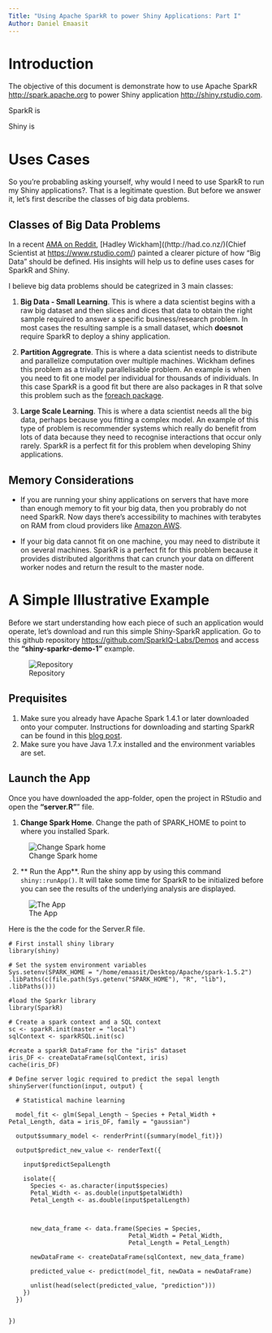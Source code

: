 ```yaml
---
Title: "Using Apache SparkR to power Shiny Applications: Part I"
Author: Daniel Emaasit
---
```


# Introduction

The objective of this document is demonstrate how to use Apache SparkR <http://spark.apache.org> to power Shiny application <http://shiny.rstudio.com>.

SparkR is 

Shiny is 

# Uses Cases
So you're probabling asking yourself, why would I need to use SparkR to run my Shiny applications?. That is a legitimate question. But before we answer it, let's first describe the classes of big data problems.

## Classes of Big Data Problems

In a recent [AMA on Reddit](http://bit.ly/1LbWPhl), [Hadley Wickham]((http://had.co.nz/)(Chief Scientist at [https://www.rstudio.com/](RStudio)) painted a clearer picture of how "Big Data" should be defined. His insights will help us to define uses cases for SparkR and Shiny.

I believe big data problems should be categrized in 3 main classes:

1. **Big Data - Small Learning**. This is where a data scientist begins with a raw big dataset and then slices and dices that data to obtain the right sample required to answer a specific business/research problem. In most cases the resulting sample is a small dataset, which **doesnot** require SparkR to deploy a shiny application.

2. **Partition Aggregrate**. This is where a data scientist needs to distribute and parallelize computation over multiple machines. Wickham defines this problem as a trivially parallelisable problem. An example is when you need to fit one model per individual for thousands of individuals.  In this case SparkR is a good fit but there are also packages in R that solve this problem such as the [foreach package](https://cran.r-project.org/web/packages/foreach/index.html).

3. **Large Scale Learning**. This is where a data scientist needs all the big data, perhaps because you fitting a complex model. An example of this type of problem is recommender systems which really do benefit from lots of data because they need to recognise interactions that occur only rarely. SparkR is a perfect fit for this problem when developing Shiny applications.

## Memory Considerations

* If you are running your shiny applications on servers that have more than enough memory to fit your big data, then you probrably do not need SparkR. Now days there's accessibility to machines with terabytes on RAM from cloud providers like [Amazon AWS](http://aws.amazon.com).

* If your big data cannot fit on one machine, you may need to distribute it on several machines. SparkR is a perfect fit for this problem because it provides distributed algorithms that can crunch your data on different worker nodes and return the result to the master node.


# A Simple Illustrative Example
Before we start understanding how each piece of such an application would operate, let's download and run this simple Shiny-SparkR application. Go to this github repository <https://github.com/SparkIQ-Labs/Demos> and access the **"shiny-sparkr-demo-1"** example. 

![Repository](img/repo.png)

## Prequisites
1. Make sure you already have Apache Spark 1.4.1 or later downloaded onto your computer. Instructions for downloading and starting SparkR can be found in this [blog post](http://bit.ly/1kP5Fbm).
2. Make sure you have Java 1.7.x installed and the environment variables are set.

## Launch the App
Once you have downloaded the app-folder, open the project in RStudio and open the **"server.R"**" file.

1. **Change Spark Home**. Change the path of SPARK_HOME to point to where you installed Spark.

![Change Spark home](img/spark-home.png)

2. ** Run the App**. Run the shiny app by using this command `shiny::runApp()`. It will take some time for SparkR to be initialized before you can see the results of the underlying analysis are displayed.

![The App](img/app.png)

Here is the the code for the Server.R file.

```
# First install shiny library
library(shiny)

# Set the system environment variables
Sys.setenv(SPARK_HOME = "/home/emaasit/Desktop/Apache/spark-1.5.2")
.libPaths(c(file.path(Sys.getenv("SPARK_HOME"), "R", "lib"), .libPaths()))

#load the Sparkr library
library(SparkR)

# Create a spark context and a SQL context
sc <- sparkR.init(master = "local")
sqlContext <- sparkRSQL.init(sc)

#create a sparkR DataFrame for the "iris" dataset
iris_DF <- createDataFrame(sqlContext, iris)
cache(iris_DF)

# Define server logic required to predict the sepal length
shinyServer(function(input, output) {

  # Statistical machine learning
  
  model_fit <- glm(Sepal_Length ~ Species + Petal_Width + Petal_Length, data = iris_DF, family = "gaussian")
  
  output$summary_model <- renderPrint({summary(model_fit)})
  
  output$predict_new_value <- renderText({
    
    input$predictSepalLength
    
    isolate({
      Species <- as.character(input$species) 
      Petal_Width <- as.double(input$petalWidth)
      Petal_Length <- as.double(input$petalLength)
      
      
      
      new_data_frame <- data.frame(Species = Species, 
                                 Petal_Width = Petal_Width,
                                 Petal_Length = Petal_Length)
      
      newDataFrame <- createDataFrame(sqlContext, new_data_frame)
      
      predicted_value <- predict(model_fit, newData = newDataFrame)
      
      unlist(head(select(predicted_value, "prediction")))
    })
  })
  
  
})
```
